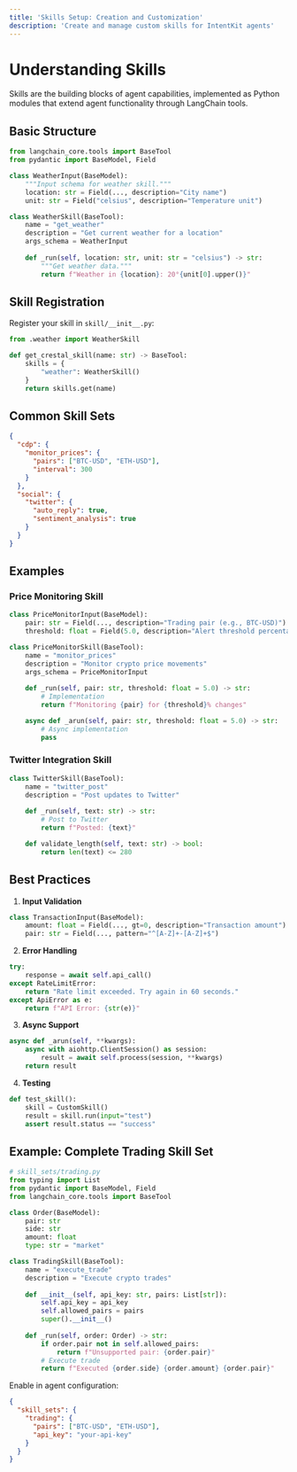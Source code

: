 ```yaml
---
title: 'Skills Setup: Creation and Customization'
description: 'Create and manage custom skills for IntentKit agents'
---
```


# Understanding Skills

Skills are the building blocks of agent capabilities, implemented as Python modules that extend agent functionality through LangChain tools.

## Basic Structure

```python
from langchain_core.tools import BaseTool
from pydantic import BaseModel, Field

class WeatherInput(BaseModel):
    """Input schema for weather skill."""
    location: str = Field(..., description="City name")
    unit: str = Field("celsius", description="Temperature unit")

class WeatherSkill(BaseTool):
    name = "get_weather"
    description = "Get current weather for a location"
    args_schema = WeatherInput
    
    def _run(self, location: str, unit: str = "celsius") -> str:
        """Get weather data."""
        return f"Weather in {location}: 20°{unit[0].upper()}"
```

## Skill Registration

Register your skill in `skill/__init__.py`:

```python
from .weather import WeatherSkill

def get_crestal_skill(name: str) -> BaseTool:
    skills = {
        "weather": WeatherSkill()
    }
    return skills.get(name)
```

## Common Skill Sets

```json
{
  "cdp": {
    "monitor_prices": {
      "pairs": ["BTC-USD", "ETH-USD"],
      "interval": 300
    }
  },
  "social": {
    "twitter": {
      "auto_reply": true,
      "sentiment_analysis": true
    }
  }
}
```

## Examples

### Price Monitoring Skill

```python
class PriceMonitorInput(BaseModel):
    pair: str = Field(..., description="Trading pair (e.g., BTC-USD)")
    threshold: float = Field(5.0, description="Alert threshold percentage")

class PriceMonitorSkill(BaseTool):
    name = "monitor_prices"
    description = "Monitor crypto price movements"
    args_schema = PriceMonitorInput
    
    def _run(self, pair: str, threshold: float = 5.0) -> str:
        # Implementation
        return f"Monitoring {pair} for {threshold}% changes"

    async def _arun(self, pair: str, threshold: float = 5.0) -> str:
        # Async implementation
        pass
```

### Twitter Integration Skill

```python
class TwitterSkill(BaseTool):
    name = "twitter_post"
    description = "Post updates to Twitter"
    
    def _run(self, text: str) -> str:
        # Post to Twitter
        return f"Posted: {text}"

    def validate_length(self, text: str) -> bool:
        return len(text) <= 280
```

## Best Practices

1. **Input Validation**
```python
class TransactionInput(BaseModel):
    amount: float = Field(..., gt=0, description="Transaction amount")
    pair: str = Field(..., pattern="^[A-Z]+-[A-Z]+$")
```

2. **Error Handling**
```python
try:
    response = await self.api_call()
except RateLimitError:
    return "Rate limit exceeded. Try again in 60 seconds."
except ApiError as e:
    return f"API Error: {str(e)}"
```

3. **Async Support**
```python
async def _arun(self, **kwargs):
    async with aiohttp.ClientSession() as session:
        result = await self.process(session, **kwargs)
    return result
```

4. **Testing**
```python
def test_skill():
    skill = CustomSkill()
    result = skill.run(input="test")
    assert result.status == "success"
```

## Example: Complete Trading Skill Set

```python
# skill_sets/trading.py
from typing import List
from pydantic import BaseModel, Field
from langchain_core.tools import BaseTool

class Order(BaseModel):
    pair: str
    side: str
    amount: float
    type: str = "market"

class TradingSkill(BaseTool):
    name = "execute_trade"
    description = "Execute crypto trades"
    
    def __init__(self, api_key: str, pairs: List[str]):
        self.api_key = api_key
        self.allowed_pairs = pairs
        super().__init__()
    
    def _run(self, order: Order) -> str:
        if order.pair not in self.allowed_pairs:
            return f"Unsupported pair: {order.pair}"
        # Execute trade
        return f"Executed {order.side} {order.amount} {order.pair}"
```

Enable in agent configuration:
```json
{
  "skill_sets": {
    "trading": {
      "pairs": ["BTC-USD", "ETH-USD"],
      "api_key": "your-api-key"
    }
  }
}
```